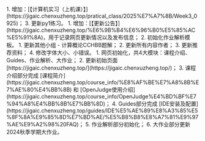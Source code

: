 <Update label="2025-09-25" description="v1.2发布" >
  1. 增加：[【计算机实习（上机课）】](https://jigaic.chenxuzheng.top/pratical_class/2025%E7%A7%8B/Week3_0925)；
  3. 更新py1练习。
</Update>
<Update label="2025-09-24" description="v1.1发布" >
  1. 增加：[【更新公告】](https://jigaic.chenxuzheng.top/%E6%9B%B4%E6%96%B0%E5%85%AC%E5%91%8A)，用于记录网页更新情况以及发布信息；
  2. 初始化作业解析模板。
</Update>
<Update label="2025-09-23" description="内容更新">
  1. 更新其他小组 - 计算概论CCHBB题解；
  2. 更新所有内容作者；
  3. 更新推荐资料；
  4. 修改字体大小、小错误。
</Update>
<Update label="2025-09-18" description="v1.0发布">
  1. 网页初始化，共4大模块：课程介绍、Guides、作业解析、大作业；
  2. 更新初始页面 [https://jigaic.chenxuzheng.top/](https://jigaic.chenxuzheng.top/)；
  3. 课程介绍部分完成 [课程简介](https://jigaic.chenxuzheng.top/course_info/%E8%AF%BE%E7%A8%8B%E7%AE%80%E4%BB%8B) 和 [OpenJudge使用介绍](https://jigaic.chenxuzheng.top/course_info/OpenJudge%E4%BD%BF%E7%94%A8%E4%BB%8B%E7%BB%8D)；
  4. Guides部分完成 [IDE安装及配置](https://jigaic.chenxuzheng.top/guides/IDE%E5%AE%89%E8%A3%85%E5%8F%8A%E9%85%8D%E7%BD%AE/%E5%B8%B8%E8%A7%81%E9%97%AE%E9%A2%98%20FAQ)；
  5. 作业解析部分初始化；
  6. 大作业部分更新2024秋季学期大作业。
</Update>
